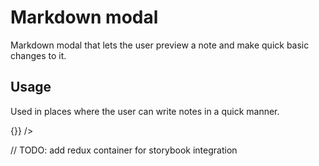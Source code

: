 
<Meta title="Markdown modal" component={MarkdownModal} />

# Markdown modal

Markdown modal that lets the user preview a note and make quick basic changes to it.

## Usage

Used in places where the user can write notes in a quick manner.


<Preview withToolbar>
  <Story name="Markdown modal">
    <MarkdownModal id="123" handleModal={() => {}} />
  </Story>
</Preview>

// TODO: add redux container for storybook integration